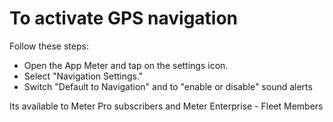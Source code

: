 # To activate GPS navigation 

Follow these steps:

* Open the App Meter and tap on the settings icon.
* Select "Navigation Settings."
* Switch "Default to Navigation" and to "enable or disable" sound alerts

Its available to Meter Pro subscribers and Meter Enterprise - Fleet Members

